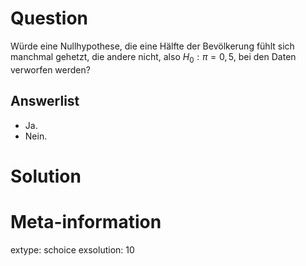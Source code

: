 Question
========

Würde eine Nullhypothese, die eine Hälfte der Bevölkerung fühlt sich manchmal gehetzt, die andere nicht, also $H_0: \pi=0,5$, bei den Daten verworfen werden?  

Answerlist
----------

* Ja.
* Nein.

Solution
========

Meta-information
================
extype: schoice
exsolution: 10

